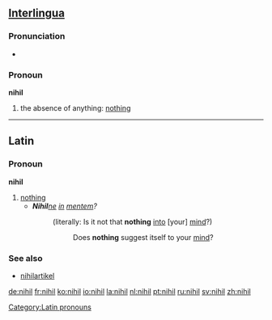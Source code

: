 ==[[Interlingua]]==

===Pronunciation===
* {{SAMPA|/"nihil/}}

===Pronoun===
'''nihil'''  {{context|Indefinite pronoun}}

# the absence of anything: [[nothing]]

----

==Latin==

===Pronoun===
'''nihil''' {{n}}  {{context|Indefinite pronoun}} {{indecl}}

# [[nothing]]
#* '''''Nihil'''[[-ne|ne]] [[in#Latin|in]] [[mens#Latin|mentem]]?''
#*: (literally: Is it not that '''nothing''' [[into]] [your] [[mind]]?)
#*:: Does '''nothing''' suggest itself to your [[mind]]?

===See also===
* [[nihilartikel]]

[[Category:Latin pronouns]]

[[de:nihil]]
[[fr:nihil]]
[[ko:nihil]]
[[io:nihil]]
[[la:nihil]]
[[nl:nihil]]
[[pt:nihil]]
[[ru:nihil]]
[[sv:nihil]]
[[zh:nihil]]